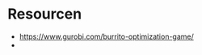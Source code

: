 # Resourcen {.unnumbered}

- [https://www.gurobi.com/burrito-optimization-game/](https://www.gurobi.com/burrito-optimization-game/)
- 
